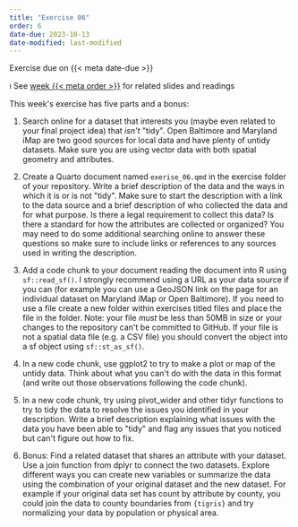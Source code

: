 ```yaml
---
title: "Exercise 06"
order: 6
date-due: 2023-10-13
date-modified: last-modified
---
```


::: {.callout-important appearance="minimal" icon="true"}
Exercise due on {{< meta date-due >}}
:::

ℹ️ See [week {{< meta order >}}](https://bldgspatialdata.github.io/website/weeks/week_0%7B%7B%3C%20meta%20order%20%3E%7D%7D.html) for related slides and readings

This week\'s exercise has five parts and a bonus:

1.  Search online for a dataset that interests you (maybe even related to your final project idea) that *isn\'t* \"tidy\". Open Baltimore and Maryland iMap are two good sources for local data and have plenty of untidy datasets. Make sure you are using vector data with both spatial geometry and attributes.

2.  Create a Quarto document named `exerise_06.qmd` in the exercise folder of your repository. Write a brief description of the data and the ways in which it is or is not \"tidy\". Make sure to start the description with a link to the data source and a brief description of who collected the data and for what purpose. Is there a legal requirement to collect this data? Is there a standard for how the attributes are collected or organized? You may need to do some additional searching online to answer these questions so make sure to include links or references to any sources used in writing the description.

3.  Add a code chunk to your document reading the document into R using `sf::read_sf()`. I strongly recommend using a URL as your data source if you can (for example you can use a GeoJSON link on the page for an individual dataset on Maryland iMap or Open Baltimore). If you need to use a file create a new folder within exercises titled files and place the file in the folder. Note: your file *must* be less than 50MB in size or your changes to the repository can\'t be committed to GitHub. If your file is not a spatial data file (e.g. a CSV file) you should convert the object into a sf object using `sf::st_as_sf()`.

```{=html}
<!-- -->
```
4.  In a new code chunk, use ggplot2 to try to make a plot or map of the untidy data. Think about what you can\'t do with the data in this format (and write out those observations following the code chunk).

5.  In a new code chunk, try using pivot_wider and other tidyr functions to try to tidy the data to resolve the issues you identified in your description. Write a brief description explaining what issues with the data you have been able to \"tidy\" and flag any issues that you noticed but can\'t figure out how to fix.

6.  Bonus: Find a related dataset that shares an attribute with your dataset. Use a join function from dplyr to connect the two datasets. Explore different ways you can create new variables or summarize the data using the combination of your original dataset and the new dataset. For example if your original data set has count by attribute by county, you could join the data to county boundaries from `{tigris}` and try normalizing your data by population or physical area.
